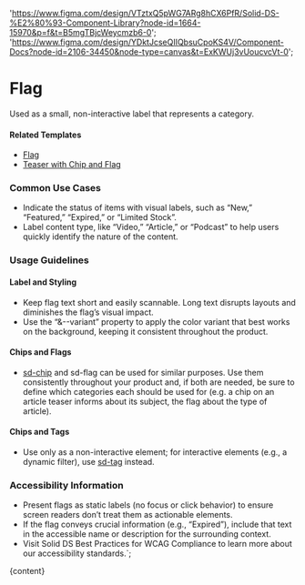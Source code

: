 

  'https://www.figma.com/design/VTztxQ5pWG7ARg8hCX6PfR/Solid-DS-%E2%80%93-Component-Library?node-id=1664-15970&p=f&t=B5mgTBjcWeycmzb6-0';
  'https://www.figma.com/design/YDktJcseQIIQbsuCpoKS4V/Component-Docs?node-id=2106-34450&node-type=canvas&t=ExKWUj3vUoucvcVt-0';

# Flag

Used as a small, non-interactive label that represents a category.

<DefaultStory />

<DocumentationLinks storybookLink="${storybookLink}" figmaLibrary="${figmaLibrary}" figmaDocs="${figmaDocs}" />

#### Related Templates

- [Flag](/?path=/docs/templates-flag--docs)
- [Teaser with Chip and Flag](/?path=/docs/templates-teaser--docs#teaser-with-chip-and-flag)

### Common Use Cases

- Indicate the status of items with visual labels, such as “New,” “Featured,” “Expired,” or “Limited Stock”.
- Label content type, like “Video,” “Article,” or “Podcast” to help users quickly identify the nature of the content.

### Usage Guidelines

#### Label and Styling

- Keep flag text short and easily scannable. Long text disrupts layouts and diminishes the flag’s visual impact.
- Use the “&--variant” property to apply the color variant that best works on the background, keeping it consistent throughout the product.

#### Chips and Flags

- [sd-chip](/?path=/docs/styles-sd-chip--docs) and sd-flag can be used for similar purposes. Use them consistently throughout your product and, if both are needed, be sure to define which categories each should be used for (e.g. a chip on an article teaser informs about its subject, the flag about the type of article).

#### Chips and Tags

- Use only as a non-interactive element; for interactive elements (e.g., a dynamic filter), use [sd-tag](/?path=/docs/styles-sd-tag--docs) instead.

### Accessibility Information

- Present flags as static labels (no focus or click behavior) to ensure screen readers don’t treat them as actionable elements.
- If the flag conveys crucial information (e.g., “Expired”), include that text in the accessible name or description for the surrounding context.
- Visit <sd-link href="https://www.figma.com/design/YDktJcseQIIQbsuCpoKS4V/Component-Docs?node-id=10708-5011&t=Z1FxSGWkmXG5r5sw-4" target="_blank">Solid DS Best Practices for WCAG Compliance</sd-link> to learn more about our accessibility standards.`;

<Meta title="Styles/sd-flag/Overview" />

<OverviewFormatter story={FlagStories.Default}>{content}</OverviewFormatter>
